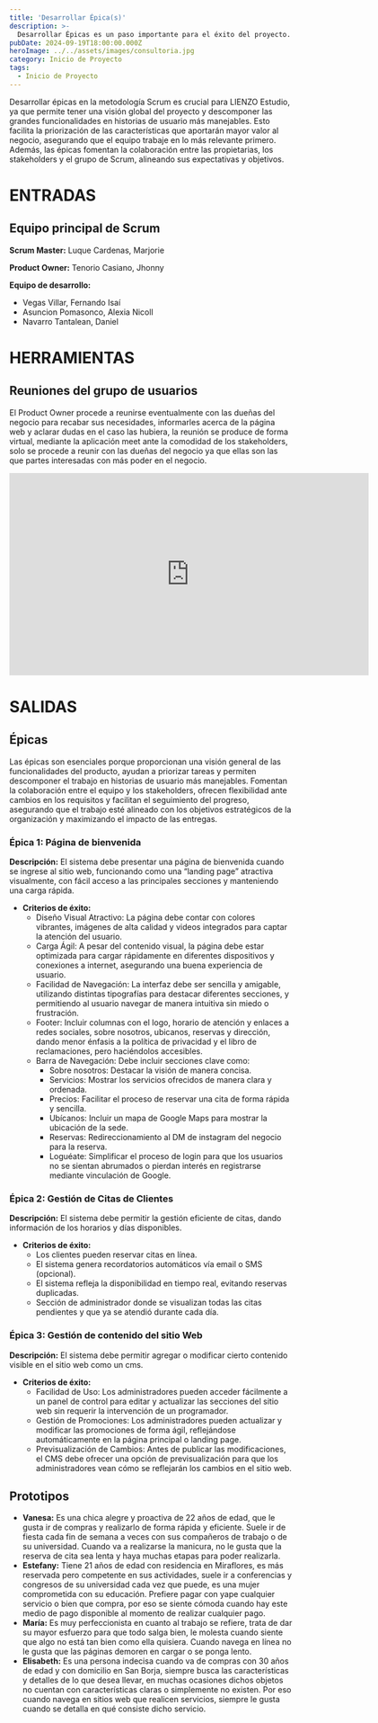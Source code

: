 ```yaml
---
title: 'Desarrollar Épica(s)'
description: >-
  Desarrollar Épicas es un paso importante para el éxito del proyecto.
pubDate: 2024-09-19T18:00:00.000Z
heroImage: ../../assets/images/consultoria.jpg
category: Inicio de Proyecto
tags:
  - Inicio de Proyecto
---
```


Desarrollar épicas en la metodología Scrum es crucial para LIENZO Estudio, ya que
permite tener una visión global del proyecto y descomponer las grandes funcionalidades en
historias de usuario más manejables. Esto facilita la priorización de las características que
aportarán mayor valor al negocio, asegurando que el equipo trabaje en lo más relevante primero.
Además, las épicas fomentan la colaboración entre las propietarias, los stakeholders y el grupo de Scrum,
alineando sus expectativas y objetivos.

# ENTRADAS

## Equipo principal de Scrum

**Scrum Master:** Luque Cardenas, Marjorie

**Product Owner:** Tenorio Casiano, Jhonny

**Equipo de desarrollo:**

- Vegas Villar, Fernando Isaí
- Asuncion Pomasonco, Alexia Nicoll
- Navarro Tantalean, Daniel

# HERRAMIENTAS

## Reuniones del grupo de usuarios

El Product Owner procede a reunirse eventualmente con las dueñas del negocio para recabar sus necesidades,
informarles acerca de la página web y aclarar dudas en el caso las hubiera, la reunión se produce de forma virtual,
mediante la aplicación meet ante la comodidad de los stakeholders, solo se procede a reunir con las dueñas del negocio
ya que ellas son las que partes interesadas con más poder en el negocio.

<div style={{ display: 'flex', justifyContent: 'center', marginBottom: '50px' }}>
	<iframe
		src='https://drive.google.com/file/d/1bW8dd3-RLbaK_05wKndAhlD0srv0vBEV/preview'
		width='640'
		height='360'
		frameborder='0'
		allowfullscreen
	></iframe>
</div>

# SALIDAS

## Épicas

Las épicas son esenciales porque proporcionan una visión general de las funcionalidades
del producto, ayudan a priorizar tareas y permiten descomponer el trabajo en historias de usuario
más manejables. Fomentan la colaboración entre el equipo y los stakeholders, ofrecen flexibilidad
ante cambios en los requisitos y facilitan el seguimiento del progreso, asegurando que el trabajo
esté alineado con los objetivos estratégicos de la organización y maximizando el impacto de las
entregas.

### Épica 1: Página de bienvenida

**Descripción:** El sistema debe presentar una página de bienvenida cuando se ingrese al sitio web, funcionando como
una “landing page” atractiva visualmente, con fácil acceso a las principales secciones y manteniendo
una carga rápida.

- **Criterios de éxito:**
  <ul style={{ listStyleType: 'circle', paddingLeft: '20px' }}>
  	<li>
  		Diseño Visual Atractivo: La página debe contar con colores vibrantes, imágenes de alta calidad
  		y videos integrados para captar la atención del usuario.
  	</li>
  	<li>
  		Carga Ágil: A pesar del contenido visual, la página debe estar optimizada para cargar
  		rápidamente en diferentes dispositivos y conexiones a internet, asegurando una buena
  		experiencia de usuario.
  	</li>
  	<li>
  		Facilidad de Navegación: La interfaz debe ser sencilla y amigable, utilizando distintas
  		tipografías para destacar diferentes secciones, y permitiendo al usuario navegar de manera
  		intuitiva sin miedo o frustración.
  	</li>
  	<li>
  		Footer: Incluir columnas con el logo, horario de atención y enlaces a redes sociales, sobre
  		nosotros, ubicanos, reservas y dirección, dando menor énfasis a la política de privacidad y el
  		libro de reclamaciones, pero haciéndolos accesibles.
  	</li>
  	<li>
  		Barra de Navegación: Debe incluir secciones clave como:
  		<ul style={{ listStyleType: 'square', paddingLeft: '20px' }}>
  			<li>Sobre nosotros: Destacar la visión de manera concisa. </li>
  			<li>Servicios: Mostrar los servicios ofrecidos de manera clara y ordenada.</li>
  			<li>Precios: Facilitar el proceso de reservar una cita de forma rápida y sencilla.</li>
  			<li>Ubícanos: Incluir un mapa de Google Maps para mostrar la ubicación de la sede.</li>
  			<li>Reservas: Redireccionamiento al DM de instagram del negocio para la reserva.</li>
  			<li>
  				Loguéate: Simplificar el proceso de login para que los usuarios no se sientan abrumados o
  				pierdan interés en registrarse mediante vinculación de Google.
  			</li>
  		</ul>
  	</li>
  </ul>

### Épica 2: Gestión de Citas de Clientes

**Descripción:** El sistema debe permitir la gestión eficiente de citas, dando información de los horarios y días disponibles.

- **Criterios de éxito:**
  <ul style={{ listStyleType: 'circle', paddingLeft: '20px' }}>
  	<li>Los clientes pueden reservar citas en línea.</li>
  	<li>El sistema genera recordatorios automáticos vía email o SMS (opcional).</li>
  	<li>El sistema refleja la disponibilidad en tiempo real, evitando reservas duplicadas.</li>
  	<li>
  		Sección de administrador donde se visualizan todas las citas pendientes y que ya se atendió
  		durante cada día.
  	</li>
  </ul>

### Épica 3: Gestión de contenido del sitio Web

**Descripción:** El sistema debe permitir agregar o modificar cierto contenido visible en el sitio web como un cms.

- **Criterios de éxito:**
  <ul style={{ listStyleType: 'circle', paddingLeft: '20px' }}>
  	<li>
  		Facilidad de Uso: Los administradores pueden acceder fácilmente a un panel de control para
  		editar y actualizar las secciones del sitio web sin requerir la intervención de un
  		programador.
  	</li>
  	<li>
  		Gestión de Promociones: Los administradores pueden actualizar y modificar las promociones de
  		forma ágil, reflejándose automáticamente en la página principal o landing page.
  	</li>
  	<li>
  		Previsualización de Cambios: Antes de publicar las modificaciones, el CMS debe ofrecer una
  		opción de previsualización para que los administradores vean cómo se reflejarán los cambios en
  		el sitio web.
  	</li>
  </ul>

## Prototipos

- **Vanesa:** Es una chica alegre y proactiva de 22 años de edad, que le gusta ir de compras y realizarlo de forma rápida
  y eficiente. Suele ir de fiesta cada fin de semana a veces con sus compañeros de trabajo o de su universidad. Cuando va a
  realizarse la manicura, no le gusta que la reserva de cita sea lenta y haya muchas etapas para poder realizarla.
- **Estefany:** Tiene 21 años de edad con residencia en Miraflores, es más reservada pero competente en sus actividades,
  suele ir a conferencias y congresos de su universidad cada vez que puede, es una mujer comprometida con su educación.
  Prefiere pagar con yape cualquier servicio o bien que compra, por eso se siente cómoda cuando hay este medio de pago
  disponible al momento de realizar cualquier pago.
- **María:** Es muy perfeccionista en cuanto al trabajo se refiere, trata de dar su mayor esfuerzo para que todo salga bien,
  le molesta cuando siente que algo no está tan bien como ella quisiera. Cuando navega en línea no le gusta que las páginas
  demoren en cargar o se ponga lento.
- **Elisabeth:** Es una persona indecisa cuando va de compras con 30 años de edad y con domicilio en San Borja, siempre busca
  las características y detalles de lo que desea llevar, en muchas ocasiones dichos objetos no cuentan con características
  claras o simplemente no existen. Por eso cuando navega en sitios web que realicen servicios, siempre le gusta cuando se
  detalla en qué consiste dicho servicio.
